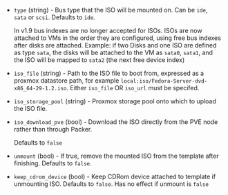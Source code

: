 <!-- Code generated from the comments of the ISOsConfig struct in builder/proxmox/common/config.go; DO NOT EDIT MANUALLY -->

- `type` (string) - Bus type that the ISO will be mounted on. Can be `ide`, `sata` or `scsi`. Defaults to `ide`.
  
  In v1.9 bus indexes are no longer accepted for ISOs. ISOs are now attached to VMs in the order
  they are configured, using free bus indexes after disks are attached.
  Example: if two Disks and one ISO are defined as type `sata`, the disks will be attached to the VM
  as `sata0`, `sata1`, and the ISO will be mapped to `sata2` (the next free device index)

- `iso_file` (string) - Path to the ISO file to boot from, expressed as a
  proxmox datastore path, for example
  `local:iso/Fedora-Server-dvd-x86_64-29-1.2.iso`.
  Either `iso_file` OR `iso_url` must be specifed.

- `iso_storage_pool` (string) - Proxmox storage pool onto which to upload
  the ISO file.

- `iso_download_pve` (bool) - Download the ISO directly from the PVE node rather than through Packer.
  
  Defaults to `false`

- `unmount` (bool) - If true, remove the mounted ISO from the template after finishing. Defaults to `false`.

- `keep_cdrom_device` (bool) - Keep CDRom device attached to template if unmounting ISO. Defaults to `false`.
  Has no effect if unmount is `false`

<!-- End of code generated from the comments of the ISOsConfig struct in builder/proxmox/common/config.go; -->
